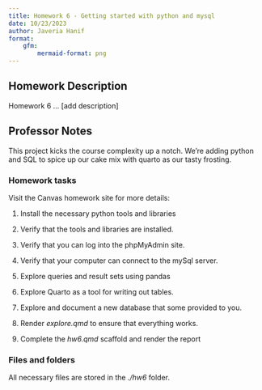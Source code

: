 ---
title: Homework 6 - Getting started with python and mysql
date: 10/23/2023
author: Javeria Hanif
format:
    gfm:
        mermaid-format: png
---
## Homework Description

Homework 6 ... [add description]

## Professor Notes

This project kicks the course complexity up a notch. We're adding python and SQL to
spice up our cake mix with quarto as our tasty frosting.

### Homework tasks

Visit the Canvas homework site for more details:

1. Install the necessary python tools and libraries
2. Verify that the tools and libraries are installed.
3. Verify that you can log into the phpMyAdmin site.
4. Verify that your computer can connect to the mySql server.
5. Explore queries and result sets using pandas
6. Explore Quarto as a tool for writing out tables.
7. Explore and document a new database that some provided to you.

8. Render *explore.qmd* to ensure that everything works.
9. Complete the *hw6.qmd* scaffold and render the report

### Files and folders

All necessary files are stored in the *./hw6* folder.
